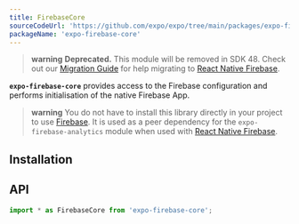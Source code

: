 ```yaml
---
title: FirebaseCore
sourceCodeUrl: 'https://github.com/expo/expo/tree/main/packages/expo-firebase-core'
packageName: 'expo-firebase-core'
---
```



> **warning** **Deprecated.** This module will be removed in SDK 48. Check out our [Migration Guide](/guides/migrating-to-react-native-firebase.mdx) for help migrating to [React Native Firebase](https://rnfirebase.io/).

**`expo-firebase-core`** provides access to the Firebase configuration and performs initialisation
of the native Firebase App.

> **warning** You do not have to install this library directly in your project to use [Firebase](/guides/using-firebase). It is used as a peer dependency for the `expo-firebase-analytics` module when used with [React Native Firebase](/versions/latest/sdk/firebase-analytics/#with-native-firebase-sdk).

<PlatformsSection android emulator ios simulator web />

## Installation

<APIInstallSection />

## API

```js
import * as FirebaseCore from 'expo-firebase-core';
```

<APISection packageName="expo-firebase-core" apiName="FirebaseCore" />
